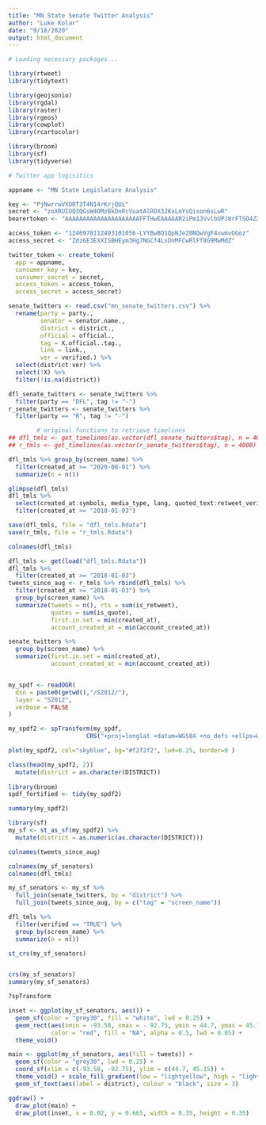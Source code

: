 ```yaml
---
title: "MN State Senate Twitter Analysis"
author: "Luke Kolar"
date: "9/18/2020"
output: html_document
---
```


```r
# Loading necessary packages...

library(rtweet)
library(tidytext)

library(geojsonio)
library(rgdal)
library(raster)
library(rgeos)
library(cowplot)
library(rcartocolor)

library(broom)
library(sf)
library(tidyverse)

```

```r
# Twitter app logisitics

appname <- "MN State Legislature Analysis"

key <- "PjNwrrwVXORT3T4N14rKrjQUi"
secret <- "zoXRUIOQ3QGsW4OMzBkDnRcVuatAlROX32KaLoYsQison6sLwR"
bearertoken <- "AAAAAAAAAAAAAAAAAAAAAFFTHwEAAAAAR2iPm13VvlbUPJ8rFTSO4ZXPN8g%3Dw0GU1WOIaXrQrYYYmgdgKkIJygBfyegPPLMr14Hk2xSXsBzEod"

access_token <- "1246978112493101056-LYYBwBQ1QpNJeZ0NQwVgF4xwmvGGoz"
access_secret <- "Zdz6E3EXXISBHEym3Hg7NGCf4LsDnMFCwRlFf8G9MwMdZ"

twitter_token <- create_token(
  app = appname,
  consumer_key = key,
  consumer_secret = secret,
  access_token = access_token,
  access_secret = access_secret)

```

```r

senate_twitters <- read.csv("mn_senate_twitters.csv") %>% 
  rename(party = party.,
         senator = senator.name.,
         district = district.,
         official = official.,
         tag = X.official..tag.,
         link = link., 
         ver = verified.) %>% 
  select(district:ver) %>% 
  select(!X) %>% 
  filter(!is.na(district))

dfl_senate_twitters <- senate_twitters %>% 
  filter(party == "DFL", tag != "-")
r_senate_twitters <- senate_twitters %>% 
  filter(party == "R", tag != "-")

        # original functions to retrieve timelines
## dfl_tmls <- get_timelines(as.vector(dfl_senate_twitters$tag), n = 4000)
## r_tmls <- get_timelines(as.vector(r_senate_twitters$tag), n = 4000)

dfl_tmls %>% group_by(screen_name) %>% 
  filter(created_at >= "2020-08-01") %>% 
  summarize(n = n())

glimpse(dfl_tmls)
dfl_tmls %>% 
  select(created_at:symbols, media_type, lang, quoted_text:retweet_verified, )
  filter(created_at >= "2018-01-03")

save(dfl_tmls, file = "dfl_tmls.Rdata")
save(r_tmls, file = "r_tmls.Rdata")

colnames(dfl_tmls)

dfl_tmls <- get(load("dfl_tmls.Rdata"))
dfl_tmls %>% 
  filter(created_at >= "2018-01-03")
tweets_since_aug <- r_tmls %>% rbind(dfl_tmls) %>% 
  filter(created_at >= "2018-01-03") %>% 
  group_by(screen_name) %>% 
  summarize(tweets = n(), rts = sum(is_retweet),
            quotes = sum(is_quote),
            first.in.set = min(created_at),
            account_created_at = min(account_created_at))

senate_twitters %>% 
  group_by(screen_name) %>% 
  summarize(first.in.set = min(created_at),
            account_created_at = min(account_created_at))



```


```r


my_spdf <- readOGR( 
  dsn = paste0(getwd(),"/S2012/"), 
  layer = "S2012",
  verbose = FALSE
)

my_spdf2 <- spTransform(my_spdf,
                      CRS("+proj=longlat +datum=WGS84 +no_defs +ellps=WGS84 +towgs84=0,0,0"))

plot(my_spdf2, col="skyblue", bg="#f2f2f2", lwd=0.25, border=0 )

class(head(my_spdf2, 2))
  mutate(district = as.character(DISTRICT))
  
library(broom)
spdf_fortified <- tidy(my_spdf2)

summary(my_spdf2)

library(sf)
my_sf <- st_as_sf(my_spdf2) %>% 
  mutate(district = as.numeric(as.character(DISTRICT)))

colnames(tweets_since_aug)

colnames(my_sf_senators)
colnames(dfl_tmls)

my_sf_senators <- my_sf %>% 
  full_join(senate_twitters, by = "district") %>% 
  full_join(tweets_since_aug, by = c("tag" = "screen_name"))

dfl_tmls %>% 
  filter(verified == "TRUE") %>% 
  group_by(screen_name) %>% 
  summarize(n = n())

st_crs(my_sf_senators)


crs(my_sf_senators)
summary(my_sf_senators)

?spTransform

inset <- ggplot(my_sf_senators, aes()) + 
  geom_sf(color = "grey30", fill = "white", lwd = 0.25) + 
  geom_rect(aes(xmin = -93.58, xmax = - 92.75, ymin = 44.7, ymax = 45.15), 
            color = "red", fill = "NA", alpha = 0.5, lwd = 0.05) + 
  theme_void()

main <- ggplot(my_sf_senators, aes(fill = tweets)) + 
  geom_sf(color = "grey30", lwd = 0.25) +
  coord_sf(xlim = c(-93.58, -92.75), ylim = c(44.7, 45.15)) + 
  theme_void() + scale_fill_gradient(low = "lightyellow", high = "lightskyblue") +
  geom_sf_text(aes(label = district), colour = "black", size = 3)

ggdraw() +
  draw_plot(main) +
  draw_plot(inset, x = 0.02, y = 0.665, width = 0.35, height = 0.35)

```





















